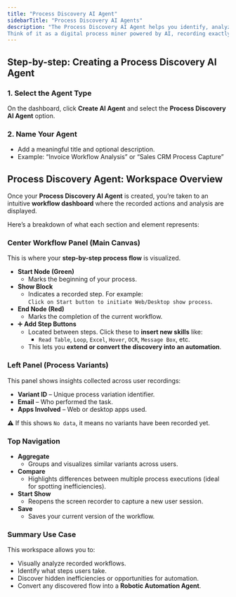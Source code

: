 ```yaml
---
title: "Process Discovery AI Agent"
sidebarTitle: "Process Discovery AI Agents"
description: "The Process Discovery AI Agent helps you identify, analyze, and visualize business workflows across web and desktop applications. By recording actions taken by users, it reveals process variations, bottlenecks, and automation opportunities—making it easy to decide what to automate next.
Think of it as a digital process miner powered by AI, recording exactly how work gets done."
---
```


## Step-by-step: Creating a Process Discovery AI Agent

### 1. **Select the Agent Type**

On the dashboard, click **Create AI Agent** and select the **Process Discovery AI Agent** option.

### 2. **Name Your Agent**

- Add a meaningful title and optional description.
- Example: “Invoice Workflow Analysis” or “Sales CRM Process Capture”

## Process Discovery Agent: Workspace Overview

Once your **Process Discovery AI Agent** is created, you’re taken to an intuitive **workflow dashboard** where the recorded actions and analysis are displayed.

Here’s a breakdown of what each section and element represents:

### **Center Workflow Panel (Main Canvas)**

This is where your **step-by-step process flow** is visualized.

- **Start Node (Green)**
  - Marks the beginning of your process.
- **Show Block**
  - Indicates a recorded step. For example:\
    `Click on Start button to initiate Web/Desktop show process`.
- **End Node (Red)**
  - Marks the completion of the current workflow.
- ➕ **Add Step Buttons**
  - Located between steps. Click these to **insert new skills** like:
    - `Read Table`, `Loop`, `Excel`, `Hover`, `OCR`, `Message Box`, etc.
  - This lets you **extend or convert the discovery into an automation**.

### **Left Panel (Process Variants)**

This panel shows insights collected across user recordings:

- **Variant ID** – Unique process variation identifier.
- **Email** – Who performed the task.
- **Apps Involved** – Web or desktop apps used.

⚠️ If this shows `No data`, it means no variants have been recorded yet.

### **Top Navigation**

- **Aggregate**
  - Groups and visualizes similar variants across users.
- **Compare**
  - Highlights differences between multiple process executions (ideal for spotting inefficiencies).
- **Start Show**
  - Reopens the screen recorder to capture a new user session.
- **Save**
  - Saves your current version of the workflow.

### Summary Use Case

This workspace allows you to:

- Visually analyze recorded workflows.
- Identify what steps users take.
- Discover hidden inefficiencies or opportunities for automation.
- Convert any discovered flow into a **Robotic Automation Agent**.